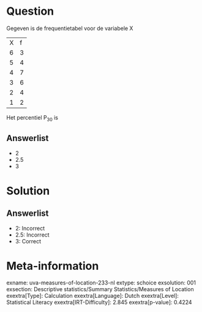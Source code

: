Question
========

Gegeven is de frequentietabel voor de variabele X

  --- ---
  X   f
  6   3
  5   4
  4   7
  3   6
  2   4
  1   2
  --- ---

Het percentiel P~30~ is

Answerlist
----------

* 2
* 2.5
* 3

Solution
========

Answerlist
----------

* 2: Incorrect
* 2.5: Incorrect
* 3: Correct

Meta-information
================
exname: uva-measures-of-location-233-nl
extype: schoice
exsolution: 001
exsection: Descriptive statistics/Summary Statistics/Measures of Location
exextra[Type]: Calculation
exextra[Language]: Dutch
exextra[Level]: Statistical Literacy
exextra[IRT-Difficulty]: 2.845
exextra[p-value]: 0.4224
